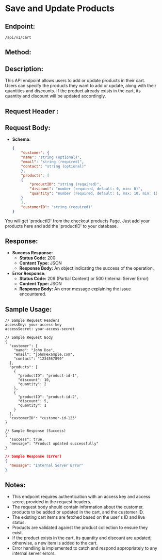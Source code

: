 # Save and Update Products

## Endpoint:
```
/api/v1/cart
```
## Method:

<POSTBadge/>

## Description:

This API endpoint allows users to add or update products in their cart. Users can specify the products they want to add or update, along with their quantities and discounts. If the product already exists in the cart, its quantity and discount will be updated accordingly.


## Request Header :

<AccessKeyAndSec/>

## Request Body:

- **Schema:**
    
    ```json
    {
        "customer": {
        "name": "string (optional)",
        "email": "string (required)",
        "contact": "string (optional)"
        },
        "products": [
        {
            "productID": "string (required)",
            "discount": "number (required, default: 0, min: 0)",
            "quantity": "number (required, default: 1, max: 10, min: 1)"
        }
        ],
        "customerID": "string (required)"
    }

    ```
    
<ImageDialog src="/Untitled.png" imageStyling="w-full"/>

You will get 'productID' from the checkout products Page. Just add your products here and add the 'productID' to your database.

## Response:

- **Success Response:**
    - **Status Code:** 200
    - **Content Type:** JSON
    - **Response Body:** An object indicating the success of the operation.
- **Error Response:**
    - **Status Code:** 206 (Partial Content) or 500 (Internal Server Error)
    - **Content Type:** JSON
    - **Response Body:** An error message explaining the issue encountered.

## Sample Usage:

```
// Sample Request Headers
accessKey: your-access-key
accessSecret: your-access-secret

// Sample Request Body
{
  "customer": {
    "name": "John Doe",
    "email": "john@example.com",
    "contact": "1234567890"
  },
  "products": [
    {
      "productID": "product-id-1",
      "discount": 10,
      "quantity": 2
    },
    {
      "productID": "product-id-2",
      "discount": 5,
      "quantity": 1
    }
  ],
  "customerID": "customer-id-123"
}

// Sample Response (Success)
{
  "success": true,
  "message": "Product updated successfully"
}

```

```json
// Sample Response (Error)
{
  "message": "Internal Server Error"
}

```

## Notes:

- This endpoint requires authentication with an access key and access secret provided in the request headers.
- The request body should contain information about the customer, products to be added or updated in the cart, and the customer ID.
- The existing cart items are fetched based on the user's ID and live status.
- Products are validated against the product collection to ensure they exist.
- If the product exists in the cart, its quantity and discount are updated; otherwise, a new item is added to the cart.
- Error handling is implemented to catch and respond appropriately to any internal server errors.
